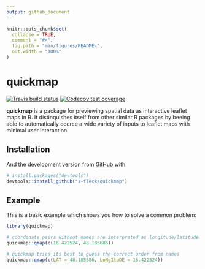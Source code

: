 ```yaml
---
output: github_document
---
```


<!-- README.md is generated from README.Rmd. Please edit that file -->

```r
knitr::opts_chunk$set(
  collapse = TRUE,
  comment = "#>",
  fig.path = "man/figures/README-",
  out.width = "100%"
)
```

# quickmap

<!-- badges: start -->
[![Travis build status](https://travis-ci.org/s-fleck/quickmap.svg?branch=master)](https://travis-ci.org/s-fleck/quickmap)
[![Codecov test coverage](https://codecov.io/gh/s-fleck/quickmap/branch/master/graph/badge.svg)](https://codecov.io/gh/s-fleck/quickmap?branch=master)
<!-- badges: end -->

**quickmap** is a package for previewing spatial data as interactive
leaflet maps in R. It distinquishes itself from other similar R packages by
beeing able to automatically coerce a wide variety of inputs to leaflet maps
with minimal user interaction.



## Installation

And the development version from [GitHub](https://github.com/) with:

``` r
# install.packages("devtools")
devtools::install_github("s-fleck/quickmap")
```
## Example

This is a basic example which shows you how to solve a common problem:

```r
library(quickmap)

# coordinate pairs without names are interpreted as longitude/latitude
quickmap::qmap(c(16.422524, 48.185686))

# quickmap tries its best to guess the correct order from names
quickmap::qmap(c(LAT = 48.185686, LoNgItuDE = 16.422524))
```
